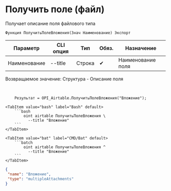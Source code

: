 ﻿---
sidebar_position: 5
description:  Получает описание поля файлового типаСтраницы
keywords: [1C, 1С, 1С:Предприятие, 1С:Предприятие 8.3, API, Интеграция, Сервисы, Обмен, OneScript, CLI, Airtable]
---


# Получить поле (файл)
 Получает описание поля файлового типа



`Функция ПолучитьПолеВложения(Знач Наименование) Экспорт`

  | Параметр | CLI опция | Тип | Обяз. | Назначение |
  |-|-|-|-|-|
  | Наименование | --title | Строка | &#x2714; | Наименование поля |

  
  Возвращаемое значение:   Структура -  Описание поля

<br/>




```bsl title="Пример использования для 1С:Предприятие/OneScript"
    Результат = OPI_Airtable.ПолучитьПолеВложения("Вложение");
```
    

 <Tabs>
  
    <TabItem value="bash" label="Bash" default>
        ```bash
            oint airtable ПолучитьПолеВложения \
              --title "Вложение"
        ```
    </TabItem>
  
    <TabItem value="bat" label="CMD/Bat" default>
        ```batch
            oint airtable ПолучитьПолеВложения ^
              --title "Вложение"
        ```
    </TabItem>
</Tabs>


```json title="Результат"
{
 "name": "Вложение",
 "type": "multipleAttachments"
}
```
